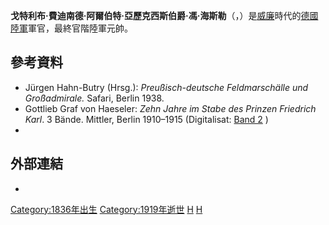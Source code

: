 {{No footnotes|time=2021-05-03T05:22:39+00:00}}
{{Infobox military person
| honorific_prefix = '''[[伯爵_(德国)|伯爵]]'''
| name           = 戈特利布·馮·海斯勒
| image          = Oscar Tellgmann PC Generalfeldmarschall Graf von Haeseler.jpg
| birth_date     = 	1836年1月18日
| birth_place    = [[普魯士王國|普魯士王國]][[波茨坦|波茨坦]]
| death_date     = {{Death date and age|df=yes|1919|10|25|1836|01|19}}
| death_place    =  [[德国|德国]][[弗里岑|弗里岑]]
| allegiance     = {{flag|Kingdom of Prussia}}<br/>{{flag|North German Confederation}}<br/>{{flag|German Empire}}
| serviceyears   = 1853年－1903年
| rank           = [[元帥_(德國)|元帥]]
| battles 	 = [[普丹战争|普丹战争]]<br>[[普奥战争|普奥战争]]<br>[[普法戰爭|普法戰爭]]<br>[[第一次世界大战|第一次世界大战]]（以顧問身份）
| awards         = [[功勋勋章_(普鲁士)|功勳勳章]]
}}
'''戈特利布·費迪南德·阿爾伯特·亞歷克西斯伯爵·馮·海斯勒'''（{{lang-de|Gottlieb Ferdinand Albert Alexis Graf von Haeseler}}，{{Bd|1836年|1月19日|1919年|10月25日}}）是[[威廉二世_(德国)|威廉]]時代的[[德國陸軍|德國陸軍]]軍官，最終官階陸軍元帥。

== 參考資料 ==
* Jürgen Hahn-Butry (Hrsg.): ''Preußisch-deutsche Feldmarschälle und Großadmirale.'' Safari, Berlin 1938.
* Gottlieb Graf von Haeseler: ''Zehn Jahre im Stabe des Prinzen Friedrich Karl''. 3 Bände. Mittler, Berlin 1910–1915 (Digitalisat: [http://tudigit.ulb.tu-darmstadt.de/show/47-7847 Band 2] {{Wayback|url=http://tudigit.ulb.tu-darmstadt.de/show/47-7847 |date=20210412045405 }})
* {{NDB|7|452||Haeseler, Gottlieb Graf von|Heinz Kraft}}

== 外部連結 ==
* {{PM20|FID=pe/006902}}

{{commons category|Gottlieb Graf von Haeseler}}
{{德意志帝國元帥}}
[[Category:1836年出生|Category:1836年出生]]
[[Category:1919年逝世|Category:1919年逝世]]
[[Category:德國元帥|H]]
[[Category:德国第一次世界大战军事人物|H]]